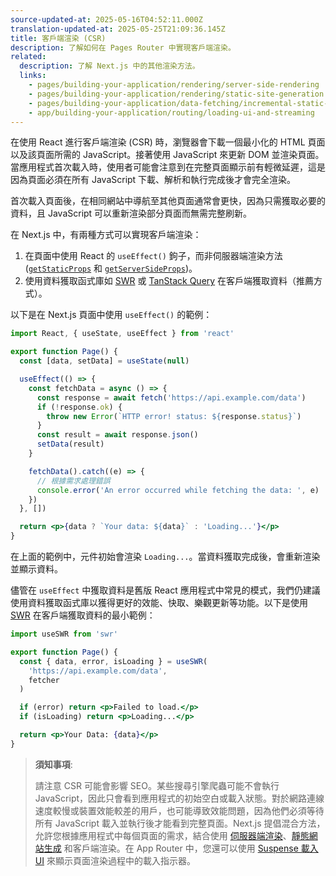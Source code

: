 ```yaml
---
source-updated-at: 2025-05-16T04:52:11.000Z
translation-updated-at: 2025-05-25T21:09:36.145Z
title: 客戶端渲染 (CSR)
description: 了解如何在 Pages Router 中實現客戶端渲染。
related:
  description: 了解 Next.js 中的其他渲染方法。
  links:
    - pages/building-your-application/rendering/server-side-rendering
    - pages/building-your-application/rendering/static-site-generation
    - pages/building-your-application/data-fetching/incremental-static-regeneration
    - app/building-your-application/routing/loading-ui-and-streaming
---
```


在使用 React 進行客戶端渲染 (CSR) 時，瀏覽器會下載一個最小化的 HTML 頁面以及該頁面所需的 JavaScript。接著使用 JavaScript 來更新 DOM 並渲染頁面。當應用程式首次載入時，使用者可能會注意到在完整頁面顯示前有輕微延遲，這是因為頁面必須在所有 JavaScript 下載、解析和執行完成後才會完全渲染。

首次載入頁面後，在相同網站中導航至其他頁面通常會更快，因為只需獲取必要的資料，且 JavaScript 可以重新渲染部分頁面而無需完整刷新。

在 Next.js 中，有兩種方式可以實現客戶端渲染：

1. 在頁面中使用 React 的 `useEffect()` 鉤子，而非伺服器端渲染方法 ([`getStaticProps`](/docs/pages/building-your-application/data-fetching/get-static-props) 和 [`getServerSideProps`](/docs/pages/building-your-application/data-fetching/get-server-side-props))。
2. 使用資料獲取函式庫如 [SWR](https://swr.vercel.app/) 或 [TanStack Query](https://tanstack.com/query/latest/) 在客戶端獲取資料（推薦方式）。

以下是在 Next.js 頁面中使用 `useEffect()` 的範例：

```jsx filename="pages/index.js"
import React, { useState, useEffect } from 'react'

export function Page() {
  const [data, setData] = useState(null)

  useEffect(() => {
    const fetchData = async () => {
      const response = await fetch('https://api.example.com/data')
      if (!response.ok) {
        throw new Error(`HTTP error! status: ${response.status}`)
      }
      const result = await response.json()
      setData(result)
    }

    fetchData().catch((e) => {
      // 根據需求處理錯誤
      console.error('An error occurred while fetching the data: ', e)
    })
  }, [])

  return <p>{data ? `Your data: ${data}` : 'Loading...'}</p>
}
```

在上面的範例中，元件初始會渲染 `Loading...`。當資料獲取完成後，會重新渲染並顯示資料。

儘管在 `useEffect` 中獲取資料是舊版 React 應用程式中常見的模式，我們仍建議使用資料獲取函式庫以獲得更好的效能、快取、樂觀更新等功能。以下是使用 [SWR](https://swr.vercel.app/) 在客戶端獲取資料的最小範例：

```jsx filename="pages/index.js"
import useSWR from 'swr'

export function Page() {
  const { data, error, isLoading } = useSWR(
    'https://api.example.com/data',
    fetcher
  )

  if (error) return <p>Failed to load.</p>
  if (isLoading) return <p>Loading...</p>

  return <p>Your Data: {data}</p>
}
```

> **須知事項**:
>
> 請注意 CSR 可能會影響 SEO。某些搜尋引擎爬蟲可能不會執行 JavaScript，因此只會看到應用程式的初始空白或載入狀態。對於網路連線速度較慢或裝置效能較差的用戶，也可能導致效能問題，因為他們必須等待所有 JavaScript 載入並執行後才能看到完整頁面。Next.js 提倡混合方法，允許您根據應用程式中每個頁面的需求，結合使用 [伺服器端渲染](/docs/pages/building-your-application/rendering/server-side-rendering)、[靜態網站生成](/docs/pages/building-your-application/rendering/static-site-generation) 和客戶端渲染。在 App Router 中，您還可以使用 [Suspense 載入 UI](/docs/app/building-your-application/routing/loading-ui-and-streaming) 來顯示頁面渲染過程中的載入指示器。